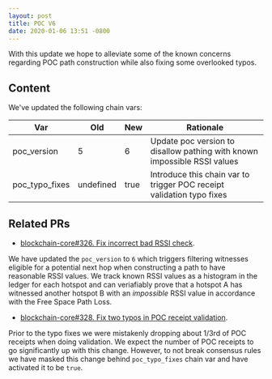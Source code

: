 ```yaml
---
layout: post
title: POC V6
date: 2020-01-06 13:51 -0800
---
```


With this update we hope to alleviate some of the known concerns regarding POC path construction
while also fixing some overlooked typos.

## Content

We've updated the following chain vars:

| Var            | Old       | New  | Rationale                                                                |
| -------------- | --------- | ---- | ------------------------------------------------------------------------ |
| poc_version    | 5         | 6    | Update poc version to disallow pathing with known impossible RSSI values |
| poc_typo_fixes | undefined | true | Introduce this chain var to trigger POC receipt validation typo fixes    |

## Related PRs

- [blockchain-core#326. Fix incorrect bad RSSI check](https://github.com/helium/blockchain-core/pull/326).

We have updated the `poc_version` to `6` which triggers filtering witnesses eligible for a potential
next hop when constructing a path to have reasonable RSSI values. We track known RSSI values as a
histogram in the ledger for each hotspot and can veriafiably prove that a hotspot A has witnessed
another hotspot B with an _impossible_ RSSI value in accordance with the Free Space Path Loss.

- [blockchain-core#328. Fix two typos in POC receipt validation](https://github.com/helium/blockchain-core/pull/328).

Prior to the typo fixes we were mistakenly dropping about 1/3rd of POC receipts when doing
validation. We expect the number of POC receipts to go significantly up with this change. However,
to not break consensus rules we have masked this change behind `poc_typo_fixes` chain var and have
activated it to be `true`.
